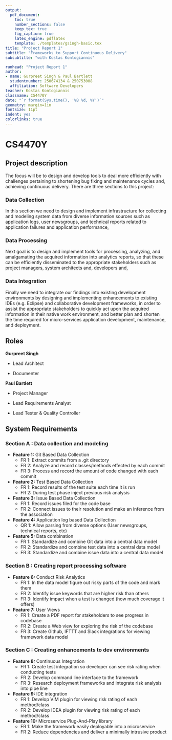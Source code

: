 ```yaml
---
output: 
  pdf_document:
    toc: true
    number_sections: false
    keep_tex: true
    fig_caption: true
    latex_engine: pdflatex
    template: ./templates/gsingh-basic.tex
title: "Project Report 1"
subtitle: "Frameworks to Support Continuous Delivery"
subsubtitle: "with Kostas Kontogiannis"

runhead: "Project Report 1"
author:
- name: Gurpreet Singh & Paul Bartlett
  studentnumber: 250674134 & 250753008
  affiliation: Software Developers
teacher: Kostas Kontogiannis
classname: CS4470Y
date: "`r format(Sys.time(), '%B %d, %Y')`"
geometry: margin=1in
fontsize: 11pt
indent: yes
colorlinks: true
---
```


# CS4470Y

## Project description

The focus will be to design and develop tools to deal more efficiently with challenges pertaining
to shortening bug fixing and maintenance cycles and, achieving continuous delivery. There are three
sections to this project:

### Data Collection

In this section we need to design and implement infrastructure for collecting and modeling 
system data from diverse information sources such as application logs, user newsgroups,
and technical reports related to application failures and application performance,

### Data Processing

Next goal is to design and implement tools for processing, analyzing, and amalgamating the acquired
information into analytics reports, so that these can be efficiently disseminated to the
appropriate stakeholders such as project managers, system architects and, developers and,

### Data Integration

Finally we need to integrate our findings into existing development environments by designing and implementing 
enhancements to existing IDEs (e.g. Eclipse) and collaborative development frameworks, in order to assist 
the appropriate stakeholders to quickly act upon the acquired information in their native work 
environment, and better plan and shorten the time required for micro-services application 
development, maintenance, and deployment.

## Roles

**Gurpreet Singh**

- Lead Architect 

- Documenter

**Paul Bartlett**

- Project Manager 

- Lead Requirements Analyst

- Lead Tester & Quality Controller

## System Requirements

### Section A : Data collection and modeling

- **Feature 1:** Git Based Data Collection
  - FR 1: Extract commits from a .git directory 
  - FR 2: Analyze and record classes/methods effected by each commit
  - FR 3: Process and record the amount of code changed with each commit

- **Feature 2:** Test Based Data Collection
  - FR 1: Record results of the test suite each time it is run
  - FR 2: During test phase inject previous risk analysis 

- **Feature 3:** Issue Based Data Collection
  - FR 1: Record issues filed for the code base
  - FR 2: Connect issues to their resolution and make an inference from the association

- **Feature 4:** Application log based Data Collection
  - QR 1: Allow parsing from diverse options (User newsgroups, technical reports, etc)

- **Feature 5:** Data combination
  - FR 1: Standardize and combine Git data into a central data model
  - FR 2: Standardize and combine test data into a central data model
  - FR 3: Standardize and combine issue data into a central data model

### Section B : Creating report processing software

- **Feature 6:** Conduct Risk Analytics
  - FR 1: In the data model figure out risky parts of the code and mark them
  - FR 2: Identify issue keywords that are higher risk than others
  - FR 3: Identify impact when a test is changed (how much coverage it offers)

- **Feature 7:** User Views
  - FR 1: Create a PDF report for stakeholders to see progress in codebase
  - FR 2: Create a Web view for exploring the risk of the codebase
  - FR 3: Create Github, IFTTT and Slack integrations for viewing framework data model

### Section C : Creating enhancements to dev environments

- **Feature 8:** Continuous Integration
  - FR 1: Create test integration so developer can see risk rating when conducting tests
  - FR 2: Develop command line interface to the framework
  - FR 3: Research deployment frameworks and integrate risk analysis into pipe line

- **Feature 9:** IDE integration
  - FR 1: Develop VIM plugin for viewing risk rating of each method/class
  - FR 2: Develop IDEA plugin for viewing risk rating of each method/class

- **Feature 10:** Microservice Plug-And-Play library
  - FR 1: Make the framework easily deployable into a microservice
  - FR 2: Reduce dependencies and deliver a minimally intrusive product

